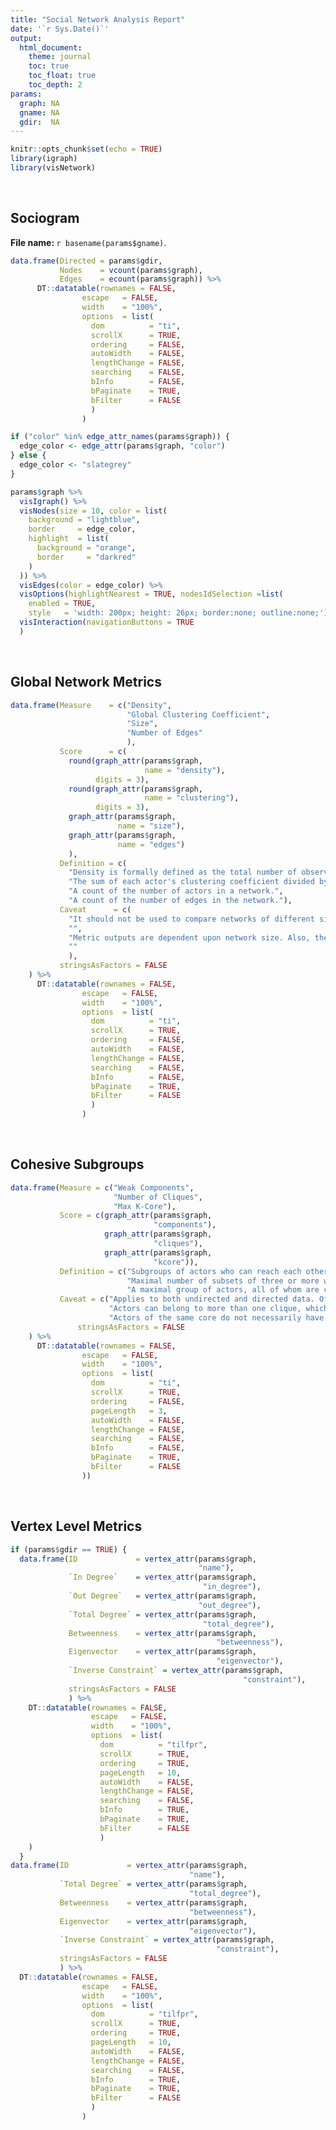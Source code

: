 ```yaml
---
title: "Social Network Analysis Report"
date: '`r Sys.Date()`'
output: 
  html_document:
    theme: journal
    toc: true
    toc_float: true
    toc_depth: 2
params:
  graph: NA
  gname: NA
  gdir:  NA
---
```


```r
knitr::opts_chunk$set(echo = TRUE)
library(igraph)
library(visNetwork)
```

<br>

## Sociogram

<b> File name: </b> `r basename(params$gname)`.

```r
data.frame(Directed = params$gdir,
           Nodes    = vcount(params$graph),
           Edges    = ecount(params$graph)) %>%
      DT::datatable(rownames = FALSE,
                escape   = FALSE,
                width    = "100%",
                options  = list(
                  dom          = "ti",
                  scrollX      = TRUE,
                  ordering     = FALSE,
                  autoWidth    = FALSE,
                  lengthChange = FALSE,
                  searching    = FALSE,
                  bInfo        = FALSE,
                  bPaginate    = TRUE,
                  bFilter      = FALSE
                  )
                )
```


```r
if ("color" %in% edge_attr_names(params$graph)) {
  edge_color <- edge_attr(params$graph, "color")
} else {
  edge_color <- "slategrey"
}

params$graph %>%
  visIgraph() %>%
  visNodes(size = 10, color = list(
    background = "lightblue",
    border     = edge_color,
    highlight  = list(
      background = "orange",
      border     = "darkred"
    )
  )) %>%
  visEdges(color = edge_color) %>%
  visOptions(highlightNearest = TRUE, nodesIdSelection =list(
    enabled = TRUE,
    style   = 'width: 200px; height: 26px; border:none; outline:none;')) %>%
  visInteraction(navigationButtons = TRUE
  )
```

<br>

## Global Network Metrics

```r
data.frame(Measure    = c("Density",
                          "Global Clustering Coefficient",
                          "Size",
                          "Number of Edges"
                          ),
           Score      = c(
             round(graph_attr(params$graph,
                              name = "density"),
                   digits = 3),
             round(graph_attr(params$graph,
                              name = "clustering"),
                   digits = 3),
             graph_attr(params$graph,
                        name = "size"),
             graph_attr(params$graph,
                        name = "edges")
             ),
           Definition = c(
             "Density is formally defined as the total number of observed ties in a network divided by the total possible number of ties in that network. The output ranges from 0 to 1.",
             "The sum of each actor's clustering coefficient divided by the number of actors within the network.",
             "A count of the number of actors in a network.",
             "A count of the number of edges in the network."),
           Caveat      = c(
             "It should not be used to compare networks of different sizes.",
             "",
             "Metric outputs are dependent upon network size. Also, the manner in which an analyst sets an examination's boundaries may not reflect the actual size of a network.",
             ""
             ),
           stringsAsFactors = FALSE
    ) %>%
      DT::datatable(rownames = FALSE,
                escape   = FALSE,
                width    = "100%",
                options  = list(
                  dom          = "ti",
                  scrollX      = TRUE,
                  ordering     = FALSE,
                  autoWidth    = FALSE,
                  lengthChange = FALSE,
                  searching    = FALSE,
                  bInfo        = FALSE,
                  bPaginate    = TRUE,
                  bFilter      = FALSE
                  )
                )
```

<br>

## Cohesive Subgroups

```r
data.frame(Measure = c("Weak Components",
                       "Number of Cliques",
                       "Max K-Core"),
           Score = c(graph_attr(params$graph,
                                "components"),
                     graph_attr(params$graph,
                                "cliques"),
                     graph_attr(params$graph,
                                "kcore")),
           Definition = c("Subgroups of actors who can reach each other directly or indirectly.",
                          "Maximal number of subsets of three or more where each actor is directly connected to all others.",
                          "A maximal group of actors, all of whom are connected to some number (k) of other group members."),
           Caveat = c("Applies to both undirected and directed data. Often not very useful in a well-connected network.",
                      "Actors can belong to more than one clique, which can often makes identifying distinct subgroups impossible (i.e., where each actor is assigned to one and only one subgroup). Several alternative clique algorithms exist to ease the restrictions that each actor is directly connected to one another.",
                      "Actors of the same core do not necessarily have to be connected to one another."),
               stringsAsFactors = FALSE
    ) %>%
      DT::datatable(rownames = FALSE,
                escape   = FALSE,
                width    = "100%",
                options  = list(
                  dom          = "ti",
                  scrollX      = TRUE,
                  ordering     = FALSE,
                  pageLength   = 3,
                  autoWidth    = FALSE,
                  lengthChange = FALSE,
                  searching    = FALSE,
                  bInfo        = FALSE,
                  bPaginate    = TRUE,
                  bFilter      = FALSE
                ))
```

<br>

## Vertex Level Metrics

```r
if (params$gdir == TRUE) {
  data.frame(ID             = vertex_attr(params$graph,
                                          "name"),
             `In Degree`    = vertex_attr(params$graph,
                                           "in_degree"),
             `Out Degree`   = vertex_attr(params$graph,
                                          "out_degree"),
             `Total Degree` = vertex_attr(params$graph,
                                           "total_degree"),
             Betweenness    = vertex_attr(params$graph,
                                              "betweenness"),
             Eigenvector    = vertex_attr(params$graph,
                                              "eigenvector"),
             `Inverse Constraint` = vertex_attr(params$graph,
                                                    "constraint"),
             stringsAsFactors = FALSE
             ) %>%
    DT::datatable(rownames = FALSE,
                  escape   = FALSE,
                  width    = "100%",
                  options  = list(
                    dom          = "tilfpr",
                    scrollX      = TRUE,
                    ordering     = TRUE,
                    pageLength   = 10,
                    autoWidth    = FALSE,
                    lengthChange = FALSE,
                    searching    = FALSE,
                    bInfo        = TRUE,
                    bPaginate    = TRUE,
                    bFilter      = FALSE
                    )
    )
  }
data.frame(ID             = vertex_attr(params$graph,
                                        "name"),
           `Total Degree` = vertex_attr(params$graph,
                                        "total_degree"),
           Betweenness    = vertex_attr(params$graph,
                                        "betweenness"),
           Eigenvector    = vertex_attr(params$graph,
                                        "eigenvector"),
           `Inverse Constraint` = vertex_attr(params$graph,
                                              "constraint"),
           stringsAsFactors = FALSE
           ) %>%
  DT::datatable(rownames = FALSE,
                escape   = FALSE,
                width    = "100%",
                options  = list(
                  dom          = "tilfpr",
                  scrollX      = TRUE,
                  ordering     = TRUE,
                  pageLength   = 10,
                  autoWidth    = FALSE,
                  lengthChange = FALSE,
                  searching    = FALSE,
                  bInfo        = TRUE,
                  bPaginate    = TRUE,
                  bFilter      = FALSE
                  )
                ) 
```


